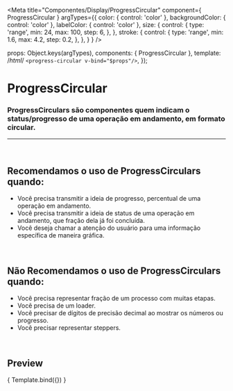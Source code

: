 
<Meta
  title="Componentes/Display/ProgressCircular"
  component={ ProgressCircular }
  argTypes={{
    color: { control: 'color' },
    backgroundColor: { control: 'color' },
    labelColor: { control: 'color' },
    size: { control: 
      {
        type: 'range',
        min: 24,
        max: 100,
        step: 6,
      },
    },
    stroke: { control: 
      {
        type: 'range',
        min: 1.6,
        max: 4.2,
        step: 0.2,
      },
    },
  }
}
/>

  props: Object.keys(argTypes),
  components: { ProgressCircular },
  template: /*html*/ `<progress-circular v-bind="$props"/>`,
});

# ProgressCircular

### ProgressCirculars são componentes quem indicam o status/progresso de uma operação em andamento, em formato circular.
---
<br />

## Recomendamos o uso de ProgressCirculars quando:
- Você precisa transmitir a ideia de progresso, percentual de uma operação em andamento.
- Você precisa transmitir a ideia de status de uma operação em andamento, que fração dela já foi concluída.
- Você deseja chamar a atenção do usuário para uma informação específica de maneira gráfica.

<br />

## Não Recomendamos o uso de ProgressCirculars quando:
- Você precisa representar fração de um processo com muitas etapas.
- Você precisa de um loader.
- Você precisar de dígitos de precisão decimal ao mostrar os números ou progresso.
- Você precisar representar steppers.

<br />

## Preview

<Canvas>
  <Story
    name="Progress circular"
    args={{
      size: 60,
      value: 10,
      stroke: 3.8,
    }}
  >
    { Template.bind({}) }
  </Story>
</Canvas>

<ArgsTable story="Progress circular" />
